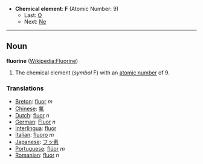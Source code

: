*'''Chemical element''': '''F''' (Atomic Number: 9)
**Last: [[Oxygen|O]]
**Next: [[Neon|Ne]]
----
== Noun ==
'''fluorine''' ([[en:Fluorine|Wikipedia:Fluorine]])

# The chemical element (''symbol'' F) with an [[atomic number]] of 9.

===Translations===
*[[Breton]]: [[fluor]] ''m''
*[[Chinese]]: [[氟]]
*[[Dutch]]: [[fluor]] ''n''
*[[German]]: [[Fluor]] ''n''
*[[Interlingua]]: [[fluor]]
*[[Italian]]: [[fluoro]] ''m''
*[[Japanese]]: [[フッ素]]
*[[Portuguese]]: [[flúor]] ''m''
*[[Romanian]]: [[fluor]] ''n''